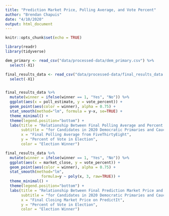 ```yaml
---
title: "Prediction Market Price, Polling Average, and Vote Percent"
author: "Brendan Chapuis"
date: "4/10/2020"
output: html_document
---
```


```r
knitr::opts_chunk$set(echo = TRUE)
```

```r

library(readr)
library(tidyverse)

```

```r

dem_primary <- read_csv("data/processed-data/dem_primary.csv") %>% 
  select(-X1)

final_results_data <- read_csv("data/processed-data/final_results_data.csv") %>% 
  select(-X1)

```

```r



```


```r

final_results_data %>%
  mutate(winner = ifelse(winner == 1, "Yes", "No")) %>% 
  ggplot(aes(x = poll_estimate, y = vote_percent)) +
  geom_point(aes(color = winner), alpha = 0.75) +
  stat_smooth(method="lm", formula = y~x, se=TRUE) +
  theme_minimal() +
  theme(legend.position="bottom") +
  labs(title = "Relationship Between Final Polling Average and Percent of Vote",
       subtitle = "for Candidates in 2020 Democratic Primaries and Caucuses",
       x = "Final Polling Average from FiveThirtyEight",
       y = "Percent of Vote in Election",
       color = "Election Winner")

```

``` r

final_results_data %>%
  mutate(winner = ifelse(winner == 1, "Yes", "No")) %>% 
  ggplot(aes(x = market_close, y = vote_percent)) +
  geom_point(aes(color = winner), alpha = 0.75) +
  stat_smooth(method="lm",
                formula=y ~ poly(x, 3, raw=TRUE)) +
  theme_minimal() +
  theme(legend.position="bottom") +
  labs(title = "Relationship Between Final Prediction Market Price and Vote Percent",
       subtitle = "for Candidates in 2020 Democratic Primaries and Caucuses",
       x = "Final Closing Market Price on PredictIt",
       y = "Percent of Vote in Election",
       color = "Election Winner")

```

